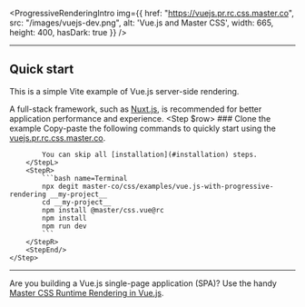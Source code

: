 
<ProgressiveRenderingIntro img={{
    href: "https://vuejs.pr.rc.css.master.co",
    src: "/images/vuejs-dev.png",
    alt: 'Vue.js and Master CSS',
    width: 665, height: 400, hasDark: true }} />

---

## Quick start
This is a simple Vite example of Vue.js server-side rendering.

A full-stack framework, such as [Nuxt.js](/docs/installation/nuxtjs), is recommended for better application performance and experience.
<StepSection>
    <Step $row>
        <StepL>
            ### <StepNum />Clone the example
            Copy-paste the following commands to quickly start using the [vuejs.pr.rc.css.master.co](https://vuejs.pr.rc.css.master.co).

            You can skip all [installation](#installation) steps.
        </StepL>
        <StepR>
            ```bash name=Terminal
            npx degit master-co/css/examples/vue.js-with-progressive-rendering __my-project__
            cd __my-project__
            npm install @master/css.vue@rc
            npm install
            npm run dev
            ```
        </StepR>
        <StepEnd/>
    </Step>
</StepSection>

---

Are you building a Vue.js single-page application (SPA)? Use the handy [Master CSS Runtime Rendering in Vue.js](/docs/installation/vuejs/runtime-rendering).
